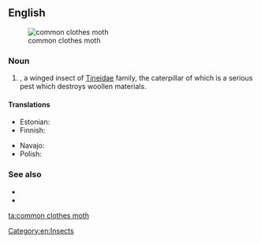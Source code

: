 ==English==
[[File:Tineola bisselliella.JPG|thumb|common clothes moth]]

===Noun===
{{en-noun|head=[[common]] [[clothes]] [[moth]]}}

# {{taxlink|Tineola bisselliella|species|noshow=1}}, a winged insect of [[Tineidae]] family, the caterpillar of which is a serious pest which destroys woollen materials. 

====Translations====
{{trans-top|type of moth}}
* Estonian: {{t|et|riidekoi}}
* Finnish: {{t+|fi|vaatekoi}}
{{trans-mid}}
* Navajo: {{t|nv|chʼosh ałchozhii}}
* Polish: {{t+|pl|mól|m}}
{{trans-bottom}}

===See also===
* {{pedia|Tineola bisselliella}}
* {{specieslite|Tineola bisselliella}}

[[Category:en:Insects]]

[[ta:common clothes moth]]